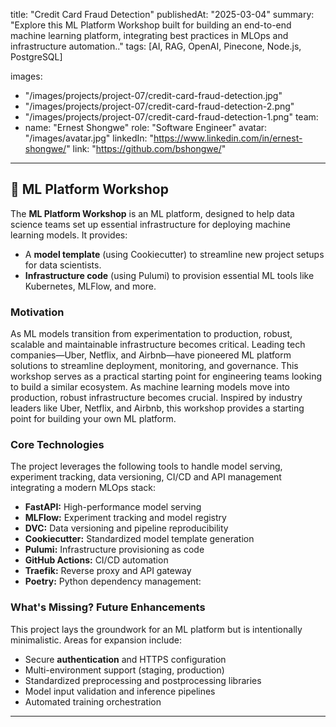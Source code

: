 title: "Credit Card Fraud Detection"
publishedAt: "2025-03-04"
summary: "Explore this ML Platform Workshop built for building an end-to-end machine learning platform, integrating best practices in MLOps and infrastructure automation.."
tags: [AI, RAG, OpenAI, Pinecone, Node.js, PostgreSQL]

images:
  - "/images/projects/project-07/credit-card-fraud-detection.jpg"
  - "/images/projects/project-07/credit-card-fraud-detection-2.png"
  - "/images/projects/project-07/credit-card-fraud-detection-1.png"
team:
  - name: "Ernest Shongwe"
    role: "Software Engineer"
    avatar: "/images/avatar.jpg"
    linkedIn: "https://www.linkedin.com/in/ernest-shongwe/"
link: "https://github.com/bshongwe/"
---

## 🚀 ML Platform Workshop  

The **ML Platform Workshop** is an ML platform, designed to help data science
teams set up essential infrastructure for deploying machine learning models. It
provides:  

- A **model template** (using Cookiecutter) to streamline new project setups for data scientists.  
- **Infrastructure code** (using Pulumi) to provision essential ML tools like Kubernetes, MLFlow, and more.  

### Motivation

As ML models transition from experimentation to production, robust, scalable
and maintainable infrastructure becomes critical. Leading tech companies—Uber,
Netflix, and Airbnb—have pioneered ML platform solutions to streamline
deployment, monitoring, and governance. This workshop serves as a practical
starting point for engineering teams looking to build a similar ecosystem.
As machine learning models move into production, robust infrastructure becomes
crucial. Inspired by industry leaders like Uber, Netflix, and Airbnb, this
workshop provides a starting point for building your own ML platform.

### Core Technologies

The project leverages the following tools to handle model serving, experiment
tracking, data versioning, CI/CD and API management integrating a modern MLOps
stack:

- **FastAPI:** High-performance model serving  
- **MLFlow:** Experiment tracking and model registry  
- **DVC:** Data versioning and pipeline reproducibility  
- **Cookiecutter:** Standardized model template generation  
- **Pulumi:** Infrastructure provisioning as code  
- **GitHub Actions:** CI/CD automation  
- **Traefik:** Reverse proxy and API gateway  
- **Poetry:** Python dependency management:

### What's Missing? Future Enhancements  

This project lays the groundwork for an ML platform but is intentionally
minimalistic. Areas for expansion include:  

- Secure **authentication** and HTTPS configuration  
- Multi-environment support (staging, production)  
- Standardized preprocessing and postprocessing libraries  
- Model input validation and inference pipelines  
- Automated training orchestration


---
